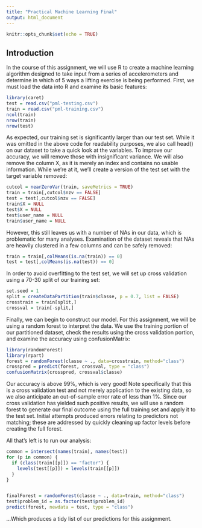 ```yaml
---
title: "Practical Machine Learning Final"
output: html_document
---
```


```r
knitr::opts_chunk$set(echo = TRUE)
```

## Introduction
In the course of this assignment, we will use R to create a machine learning algorithm designed to take input from a series of accelerometers and determine in which of 5 ways a lifting exercise is being performed. First, we must load the data into R and examine its basic features:
```r
library(caret)
test = read.csv("pml-testing.csv")
train = read.csv("pml-training.csv")
ncol(train)
nrow(train)
nrow(test)
```

As expected, our training set is significantly larger than our test set. While it was omitted in the above code for readability purposes, we also call head() on our dataset to take a quick look at the variables. To improve our accuracy, we will remove those with insignificant variance. We will also remove the column X, as it is merely an index and contains no usable information. While we're at it, we'll create a version of the test set with the target variable removed:

```r
cutcol = nearZeroVar(train, saveMetrics = TRUE)
train = train[,cutcol$nzv == FALSE]
test = test[,cutcol$nzv == FALSE]
train$X = NULL
test$X = NULL
test$user_name = NULL
train$user_name = NULL
```
However, this still leaves us with a number of NAs in our data, which is problematic for many analyses. Examination of the dataset reveals that NAs are heavily clustered in a few columns and can be safely removed:

```r
train = train[,colMeans(is.na(train)) == 0]
test = test[,colMeans(is.na(test)) == 0]
```


In order to avoid overfitting to the test set, we will set up cross validation using a 70-30 split of our training set:
```r
set.seed = 1
split = createDataPartition(train$classe, p = 0.7, list = FALSE)
crosstrain = train[split,]
crossval = train[-split,]
```

Finally, we can begin to construct our model. For this assignment, we will be using a random forest to interpret the data. We use the training portion of our partitioned dataset, check the results using the cross validation portion, and examine the accuracy using confusionMatrix:
```r
library(randomForest)
library(rpart)
forest = randomForest(classe ~ ., data=crosstrain, method="class")
crosspred = predict(forest, crossval, type = "class")
confusionMatrix(crosspred, crossval$classe)
```

Our accuracy is above 99%, which is very good! Note specifically that this is a cross validation test and not merely application to the existing data, so we also anticipate an out-of-sample error rate of less than 1%. Since our cross validation has yielded such positive results, we will use a random forest to generate our final outcome using the full training set and apply it to the test set. Initial attempts produced errors relating to predictors not matching; these are addressed by quickly cleaning up factor levels before creating the full forest.

All that's left is to run our analysis:

```r
common = intersect(names(train), names(test)) 
for (p in common) { 
  if (class(train[[p]]) == "factor") { 
    levels(test[[p]]) = levels(train[[p]]) 
  } 
}


finalForest = randomForest(classe ~ ., data=train, method="class")
test$problem_id = as.factor(test$problem_id)
predict(forest, newdata = test, type = "class")
```

...Which produces a tidy list of our predictions for this assignment.